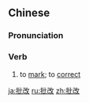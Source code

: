 ==Chinese==
{{zh-forms}}

===Pronunciation===
{{zh-pron
|m=pīgǎi
|c=pai1 goi2
|mn=qz,tw,xm:phoe-kái/twvk,zz:phe-kái/qz:phoe-kóe
|cat=v
}}

===Verb===
{{zh-verb}}

# to [[mark]]; to [[correct]] {{gloss|homework, exam papers, essays, etc.}}

{{zh-cat|Advanced}}

[[ja:批改]]
[[ru:批改]]
[[zh:批改]]